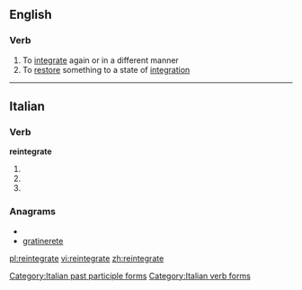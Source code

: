 ==English==

===Verb===
{{en-verb|reintegrat|ing}}

# To [[integrate]] again or in a different manner
# To [[restore]] something to a state of [[integration]]

----

==Italian==

===Verb===
'''reintegrate'''

# {{conjugation of|reintegrare||2|p|pres|ind|lang=it}}
# {{conjugation of|reintegrare||2|p|imp|lang=it}}
# {{form of|[[feminine|Feminine]] plural|reintegrato}}

===Anagrams===
* {{alphagram|aeeeginrrtt}}
* [[gratinerete#Italian|gratinerete]]

[[Category:Italian past participle forms]]
[[Category:Italian verb forms]]

[[pl:reintegrate]]
[[vi:reintegrate]]
[[zh:reintegrate]]